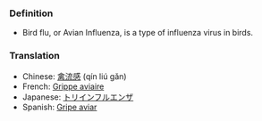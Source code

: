 ===Definition===
*Bird flu, or Avian Influenza, is a type of influenza virus in birds.

===Translation===
*Chinese: [[禽流感]] (qín liú gǎn)
*French: [[Grippe aviaire]]
*Japanese: [[トリインフルエンザ]]
*Spanish: [[Gripe aviar]]
